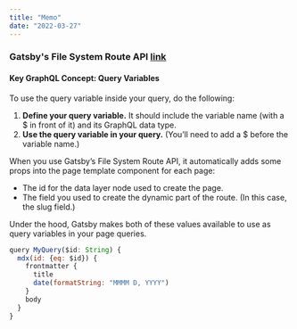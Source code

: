 ```yaml
---
title: "Memo"
date: "2022-03-27"
---
```


### Gatsby's File System Route API [link](https://www.gatsbyjs.com/docs/tutorial/part-6/#render-post-contents-in-the-blog-post-page-template)

#### Key GraphQL Concept: Query Variables
To use the query variable inside your query, do the following:

1. **Define your query variable.** It should include the variable name (with a $ in front of it) and its GraphQL data type.
1. **Use the query variable in your query.** (You’ll need to add a $ before the variable name.)


When you use Gatsby’s File System Route API, it automatically adds some props into the page template component for each page:

- The id for the data layer node used to create the page.
- The field you used to create the dynamic part of the route. (In this case, the slug field.)

Under the hood, Gatsby makes both of these values available to use as query variables in your page queries.

```js
query MyQuery($id: String) {
  mdx(id: {eq: $id}) {
    frontmatter {
      title
      date(formatString: "MMMM D, YYYY")
    }
    body
  }
}
```